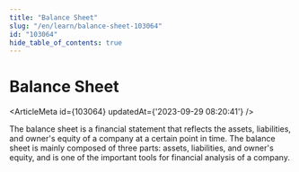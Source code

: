```yaml
---
title: "Balance Sheet"
slug: "/en/learn/balance-sheet-103064"
id: "103064"
hide_table_of_contents: true
---
```



# Balance Sheet

<ArticleMeta id={103064} updatedAt={'2023-09-29 08:20:41'} />
<div className='border-solid border-b border-t-0 my-4 border-[var(--ifm-color-gray-300)]' />

The balance sheet is a financial statement that reflects the assets, liabilities, and owner's equity of a company at a certain point in time. The balance sheet is mainly composed of three parts: assets, liabilities, and owner's equity, and is one of the important tools for financial analysis of a company.
